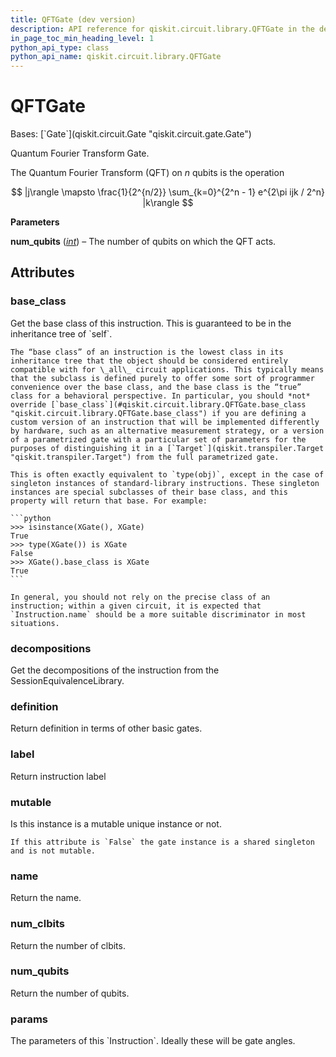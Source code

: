 ```yaml
---
title: QFTGate (dev version)
description: API reference for qiskit.circuit.library.QFTGate in the dev version of qiskit
in_page_toc_min_heading_level: 1
python_api_type: class
python_api_name: qiskit.circuit.library.QFTGate
---
```


# QFTGate

<Class id="qiskit.circuit.library.QFTGate" isDedicatedPage={true} github="https://github.com/Qiskit/qiskit/tree/stable/2.0/qiskit/circuit/library/basis_change/qft.py#L282-L316" signature="qiskit.circuit.library.QFTGate(num_qubits)" modifiers="class">
  Bases: [`Gate`](qiskit.circuit.Gate "qiskit.circuit.gate.Gate")

  Quantum Fourier Transform Gate.

  The Quantum Fourier Transform (QFT) on $n$ qubits is the operation

$$
|j\rangle \mapsto \frac{1}{2^{n/2}} \sum_{k=0}^{2^n - 1} e^{2\pi ijk / 2^n} |k\rangle
$$

  **Parameters**

  **num\_qubits** ([*int*](https://docs.python.org/3/library/functions.html#int "(in Python v3.13)")) – The number of qubits on which the QFT acts.

  ## Attributes

  ### base\_class

  <Attribute id="qiskit.circuit.library.QFTGate.base_class">
    Get the base class of this instruction. This is guaranteed to be in the inheritance tree of `self`.

    The “base class” of an instruction is the lowest class in its inheritance tree that the object should be considered entirely compatible with for \_all\_ circuit applications. This typically means that the subclass is defined purely to offer some sort of programmer convenience over the base class, and the base class is the “true” class for a behavioral perspective. In particular, you should *not* override [`base_class`](#qiskit.circuit.library.QFTGate.base_class "qiskit.circuit.library.QFTGate.base_class") if you are defining a custom version of an instruction that will be implemented differently by hardware, such as an alternative measurement strategy, or a version of a parametrized gate with a particular set of parameters for the purposes of distinguishing it in a [`Target`](qiskit.transpiler.Target "qiskit.transpiler.Target") from the full parametrized gate.

    This is often exactly equivalent to `type(obj)`, except in the case of singleton instances of standard-library instructions. These singleton instances are special subclasses of their base class, and this property will return that base. For example:

    ```python
    >>> isinstance(XGate(), XGate)
    True
    >>> type(XGate()) is XGate
    False
    >>> XGate().base_class is XGate
    True
    ```

    In general, you should not rely on the precise class of an instruction; within a given circuit, it is expected that `Instruction.name` should be a more suitable discriminator in most situations.
  </Attribute>

  ### decompositions

  <Attribute id="qiskit.circuit.library.QFTGate.decompositions">
    Get the decompositions of the instruction from the SessionEquivalenceLibrary.
  </Attribute>

  ### definition

  <Attribute id="qiskit.circuit.library.QFTGate.definition">
    Return definition in terms of other basic gates.
  </Attribute>

  ### label

  <Attribute id="qiskit.circuit.library.QFTGate.label">
    Return instruction label
  </Attribute>

  ### mutable

  <Attribute id="qiskit.circuit.library.QFTGate.mutable">
    Is this instance is a mutable unique instance or not.

    If this attribute is `False` the gate instance is a shared singleton and is not mutable.
  </Attribute>

  ### name

  <Attribute id="qiskit.circuit.library.QFTGate.name">
    Return the name.
  </Attribute>

  ### num\_clbits

  <Attribute id="qiskit.circuit.library.QFTGate.num_clbits">
    Return the number of clbits.
  </Attribute>

  ### num\_qubits

  <Attribute id="qiskit.circuit.library.QFTGate.num_qubits">
    Return the number of qubits.
  </Attribute>

  ### params

  <Attribute id="qiskit.circuit.library.QFTGate.params">
    The parameters of this `Instruction`. Ideally these will be gate angles.
  </Attribute>
</Class>

